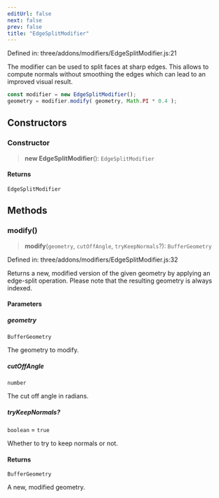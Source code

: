```yaml
---
editUrl: false
next: false
prev: false
title: "EdgeSplitModifier"
---
```


Defined in: three/addons/modifiers/EdgeSplitModifier.js:21

The modifier can be used to split faces at sharp edges. This allows to compute
normals without smoothing the edges which can lead to an improved visual result.

```js
const modifier = new EdgeSplitModifier();
geometry = modifier.modify( geometry, Math.PI * 0.4 );
```

## Constructors

### Constructor

> **new EdgeSplitModifier**(): `EdgeSplitModifier`

#### Returns

`EdgeSplitModifier`

## Methods

### modify()

> **modify**(`geometry`, `cutOffAngle`, `tryKeepNormals`?): `BufferGeometry`

Defined in: three/addons/modifiers/EdgeSplitModifier.js:32

Returns a new, modified version of the given geometry by applying an edge-split operation.
Please note that the resulting geometry is always indexed.

#### Parameters

##### geometry

`BufferGeometry`

The geometry to modify.

##### cutOffAngle

`number`

The cut off angle in radians.

##### tryKeepNormals?

`boolean` = `true`

Whether to try to keep normals or not.

#### Returns

`BufferGeometry`

A new, modified geometry.
